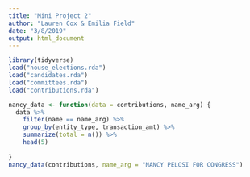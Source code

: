 ```yaml
---
title: "Mini Project 2"
author: "Lauren Cox & Emilia Field"
date: "3/8/2019"
output: html_document
---
```


```r
library(tidyverse)
load("house_elections.rda")
load("candidates.rda")
load("committees.rda")
load("contributions.rda")
```

```r
nancy_data <- function(data = contributions, name_arg) {
  data %>%
    filter(name == name_arg) %>%
    group_by(entity_type, transaction_amt) %>%
    summarize(total = n()) %>%
    head(5)
  
}
nancy_data(contributions, name_arg = "NANCY PELOSI FOR CONGRESS")
```